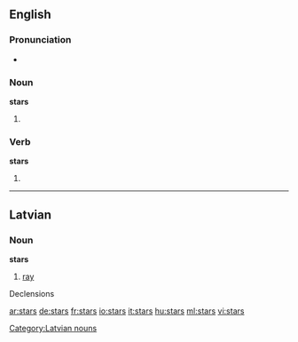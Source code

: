 ==English==

===Pronunciation===
*{{audio|en-us-stars.ogg|Audio (US)}}

===Noun===
'''stars'''

# {{plural of|[[star]]}}

===Verb===
'''stars'''

# {{third-person singular of|[[star]]}}

----

==Latvian==

===Noun===
'''stars'''

# [[ray]]

Declensions
{{lv-noun-d1|star|s}}

[[Category:Latvian nouns]]

[[ar:stars]]
[[de:stars]]
[[fr:stars]]
[[io:stars]]
[[it:stars]]
[[hu:stars]]
[[ml:stars]]
[[vi:stars]]
